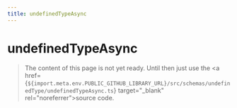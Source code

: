 ```yaml
---
title: undefinedTypeAsync
---
```


# undefinedTypeAsync

> The content of this page is not yet ready. Until then just use the <a href={`${import.meta.env.PUBLIC_GITHUB_LIBRARY_URL}/src/schemas/undefinedType/undefinedTypeAsync.ts`} target="\_blank" rel="noreferrer">source code</a>.
